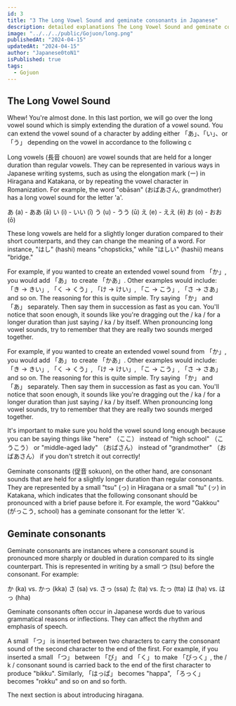 ```yaml
---
id: 3
title: "3 The Long Vowel Sound and geminate consonants in Japanese"
description: detailed explanations The Long Vowel Sound and geminate consonants.Japanese Gojuon Chart/Table with Pronunciation.
image: "../../../public/Gojuon/long.png"
publishedAt: "2024-04-15"
updatedAt: "2024-04-15"
author: "Japanese0toN1"
isPublished: true
tags:
  - Gojuon
---
```


## The Long Vowel Sound

Whew! You're almost done. In this last portion, we will go over the long vowel sound which is simply extending the duration of a vowel sound. You can extend the vowel sound of a character by adding either 「あ」、「い」、or 「う」 depending on the vowel in accordance to the following c

Long vowels (長音 chouon) are vowel sounds that are held for a longer duration than regular vowels. They can be represented in various ways in Japanese writing systems, such as using the elongation mark (ー) in Hiragana and Katakana, or by repeating the vowel character in Romanization. For example, the word "obāsan" (おばあさん, grandmother) has a long vowel sound for the letter 'a'.

あ (a) - ああ (ā)
い (i) - いい (ī)
う (u) - うう (ū)
え (e) - ええ (ē)
お (o) - おお (ō)

These long vowels are held for a slightly longer duration compared to their short counterparts, and they can change the meaning of a word. For instance, "はし" (hashi) means "chopsticks," while "はしい" (hashii) means "bridge."

For example, if you wanted to create an extended vowel sound from 「か」, you would add 「あ」 to create 「かあ」. Other examples would include: 「き → きい」, 「く → くう」, 「け → けい」, 「こ → こう」, 「さ → さあ」 and so on. The reasoning for this is quite simple. Try saying 「か」 and 「あ」 separately. Then say them in succession as fast as you can. You'll notice that soon enough, it sounds like you're dragging out the / ka / for a longer duration than just saying / ka / by itself. When pronouncing long vowel sounds, try to remember that they are really two sounds merged together.

For example, if you wanted to create an extended vowel sound from 「か」, you would add 「あ」 to create 「かあ」. Other examples would include: 「き → きい」, 「く → くう」, 「け → けい」, 「こ → こう」, 「さ → さあ」 and so on. The reasoning for this is quite simple. Try saying 「か」 and 「あ」 separately. Then say them in succession as fast as you can. You'll notice that soon enough, it sounds like you're dragging out the / ka / for a longer duration than just saying / ka / by itself. When pronouncing long vowel sounds, try to remember that they are really two sounds merged together.

It's important to make sure you hold the vowel sound long enough because you can be saying things like "here" （ここ） instead of "high school" （こうこう） or "middle-aged lady" （おばさん） instead of "grandmother" （おばあさん） if you don't stretch it out correctly!

Geminate consonants (促音 sokuon), on the other hand, are consonant sounds that are held for a slightly longer duration than regular consonants. They are represented by a small "tsu" (っ) in Hiragana or a small "tu" (ッ) in Katakana, which indicates that the following consonant should be pronounced with a brief pause before it. For example, the word "Gakkou" (がっこう, school) has a geminate consonant for the letter 'k'.

## Geminate consonants

Geminate consonants are instances where a consonant sound is pronounced more sharply or doubled in duration compared to its single counterpart. This is represented in writing by a small つ (tsu) before the consonant. For example:

か (ka) vs. かっ (kka)
さ (sa) vs. さっ (ssa)
た (ta) vs. たっ (tta)
は (ha) vs. はっ (hha)

Geminate consonants often occur in Japanese words due to various grammatical reasons or inflections. They can affect the rhythm and emphasis of speech.

A small 「つ」 is inserted between two characters to carry the consonant sound of the second character to the end of the first. For example, if you inserted a small 「つ」 between 「び」 and 「く」 to make 「びっく」, the / k / consonant sound is carried back to the end of the first character to produce "bikku". Similarly, 「はっぱ」 becomes "happa", 「ろっく」 becomes "rokku" and so on and so forth.

The next section is about introducing hiragana.
